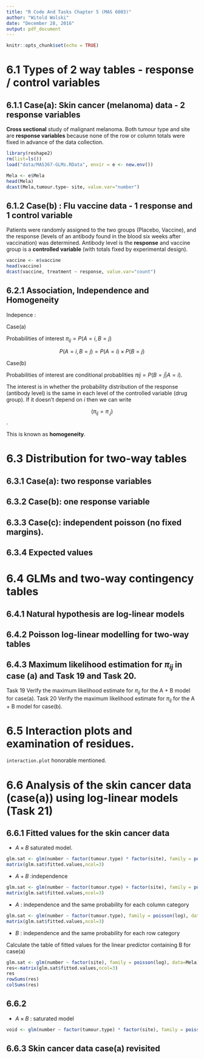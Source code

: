 ```yaml
---
title: "R Code And Tasks Chapter 5 (MAS 6003)"
author: "Witold Wolski"
date: "December 28, 2016"
output: pdf_document
---
```


```r
knitr::opts_chunk$set(echo = TRUE)
```


# 6.1 Types of 2 way tables - response / control variables

## 6.1.1 Case(a): Skin cancer (melanoma) data - 2 response variables

__Cross sectional__ study of malignant melanoma.
 Both tumour type and site are __response variables__ because none
of the row or column totals were fixed in advance of the data collection.


```r
library(reshape2)
rm(list=ls())
load("data/MAS367-GLMs.RData", envir = e <- new.env())

Mela <- e$Mela
head(Mela)
dcast(Mela,tumour.type~ site, value.var="number")
```

## 6.1.2 Case(b) : Flu vaccine data - 1 response and 1 control variable

Patients were randomly assigned to the two groups (Placebo, Vaccine), and the response (levels of an antibody found in the blood six weeks after vaccination) was determined. Antibody level is the __response__ and vaccine group is a __controlled variable__ (with totals fixed by experimental design).

```r
vaccine <- e$vaccine
head(vaccine)
dcast(vaccine, treatment ~ response, value.var="count")
```

## 6.2.1 Association, Independence and Homogeneity


Indepence :

Case(a)

Probabilities of interest $\pi_{ij} = P(A=i, B=j)$

$$
P(A = i,B = j) = P(A = i) \times P(B = j)
$$


Case(b)

Probabilities of interest are conditional probablities $\pi{ij} = P(B=j|A=i)$.

The interest is in whether the probability distribution of the response (antibody level) is the same in each level of the controlled variable (drug group). If it doesn't depend on $i$ then we can write 

$$(\pi_{ij} = \pi_{.j})$$.

This is known as __homogeneity__.


# 6.3 Distribution for two-way tables

## 6.3.1 Case(a): two response variables

## 6.3.2 Case(b): one response variable

## 6.3.3 Case(c): independent poisson (no fixed margins).


## 6.3.4 Expected values

# 6.4 GLMs and two-way contingency tables

## 6.4.1 Natural hypothesis are log-linear models

## 6.4.2 Poisson log-linear modelling for two-way tables

## 6.4.3 Maximum likelihood estimation for $\pi_{ij}$ in case (a) and Task 19 and Task 20.

Task 19 Verify the maximum likelihood estimate for $\pi_{ij}$ for the A + B model for case(a).
Task 20 Verify the maximum likelihood estimate for $\pi_{ij}$ for the A + B model for case(b).


# 6.5 Interaction plots and examination of residues.

```interaction.plot``` honorable mentioned.

# 6.6 Analysis of the skin cancer data (case(a)) using log-linear models (Task 21)

## 6.6.1 Fitted values for the skin cancer data

* $A \times B$ saturated model.

```r
glm.sat <- glm(number ~ factor(tumour.type) * factor(site), family = poisson(log), data=Mela)
matrix(glm.sat$fitted.values,ncol=3)

```

* $A + B$ :independence

```r
glm.sat <- glm(number ~ factor(tumour.type) + factor(site), family = poisson(log), data=Mela)
matrix(glm.sat$fitted.values,ncol=3)

```

* $A$ : independence and the same probability for each column category

```r
glm.sat <- glm(number ~ factor(tumour.type), family = poisson(log), data=Mela)
matrix(glm.sat$fitted.values,ncol=3)

```

* $B$ : independence and the same probability for each row category

 Calculate the table of fitted values for the linear predictor containing B for case(a)

```r
glm.sat <- glm(number ~ factor(site), family = poisson(log), data=Mela)
res<-matrix(glm.sat$fitted.values,ncol=3)
res
rowSums(res)
colSums(res)
```

## 6.6.2

* $A\times B$ : saturated model

```r
void <- glm(number ~ factor(tumour.type) * factor(site), family = poisson(log), data=Mela)
```

## 6.6.3 Skin cancer data case(a) revisited

